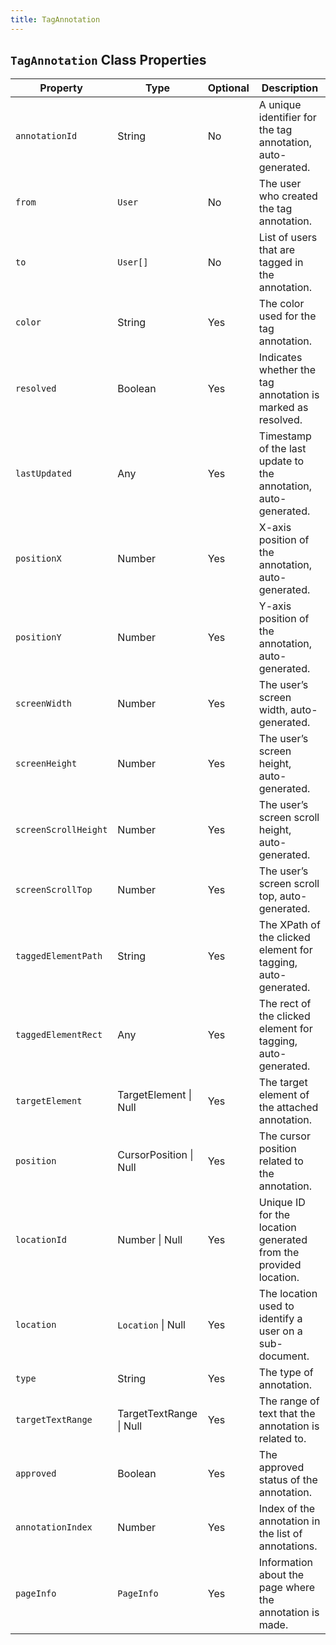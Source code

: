 ```yaml
---
title: TagAnnotation
---
```



## `TagAnnotation` Class Properties

| Property           | Type                    | Optional | Description                                                      |
|--------------------|-------------------------|----------|------------------------------------------------------------------|
| `annotationId`       | String                  | No       | A unique identifier for the tag annotation, auto-generated.      |
| `from`               | `User`                    | No       | The user who created the tag annotation.                         |
| `to`                 | `User[]`                  | No       | List of users that are tagged in the annotation.                 |
| `color`              | String                  | Yes      | The color used for the tag annotation.                           |
| `resolved`           | Boolean                 | Yes      | Indicates whether the tag annotation is marked as resolved.      |
| `lastUpdated`        | Any                     | Yes      | Timestamp of the last update to the annotation, auto-generated.  |
| `positionX`          | Number                  | Yes      | X-axis position of the annotation, auto-generated.               |
| `positionY`          | Number                  | Yes      | Y-axis position of the annotation, auto-generated.               |
| `screenWidth`        | Number                  | Yes      | The user’s screen width, auto-generated.                         |
| `screenHeight`       | Number                  | Yes      | The user’s screen height, auto-generated.                        |
| `screenScrollHeight` | Number                  | Yes      | The user’s screen scroll height, auto-generated.                 |
| `screenScrollTop`    | Number                  | Yes      | The user’s screen scroll top, auto-generated.                    |
| `taggedElementPath`  | String                  | Yes      | The XPath of the clicked element for tagging, auto-generated.    |
| `taggedElementRect`  | Any                     | Yes      | The rect of the clicked element for tagging, auto-generated.     |
| `targetElement`      | TargetElement \| Null   | Yes      | The target element of the attached annotation.                   |
| `position`           | CursorPosition \| Null  | Yes      | The cursor position related to the annotation.                   |
| `locationId`         | Number \| Null          | Yes      | Unique ID for the location generated from the provided location. |
| `location`           | `Location` \| Null        | Yes      | The location used to identify a user on a sub-document.          |
| `type`               | String                  | Yes      | The type of annotation.                                          |
| `targetTextRange`    | TargetTextRange \| Null | Yes      | The range of text that the annotation is related to.             |
| `approved`           | Boolean                 | Yes      | The approved status of the annotation.                           |
| `annotationIndex`    | Number                  | Yes      | Index of the annotation in the list of annotations.              |
| `pageInfo`           | `PageInfo`                | Yes      | Information about the page where the annotation is made.         |

